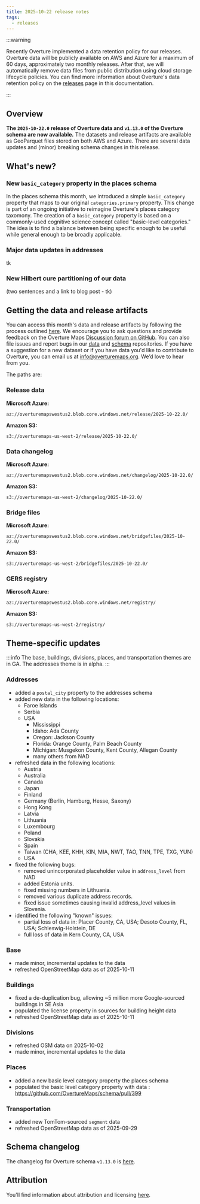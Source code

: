 ```yaml
---
title: 2025-10-22 release notes
tags:
  - releases
---
```


:::warning

Recently Overture implemented a data retention policy for our releases. Overture data will be publicly available on AWS and Azure for a maximum of 60 days, approximately two monthly releases. After that, we will automatically remove data files from public distribution using cloud storage lifecycle policies. You can find more information about Overture's data retention policy on the [releases](https://docs.overturemaps.org/release-calendar/#data-retention-policy) page in this documentation. 

:::



## Overview

**The `2025-10-22.0` release of Overture data and `v1.13.0` of the Overture schema are now available.** The datasets and release artifacts are available as GeoParquet files stored on both AWS and Azure. There are several data updates and (minor) breaking schema changes in this release. 

## What's new?

### New `basic_category` property in the places schema

In the places schema this month, we introduced a simple `basic_category` property that maps to our original `categories.primary` property. This change is part of an ongoing initiative to reimagine Overture's places category taxomony. The creation of a `basic_category` property is based on a commonly-used cognitive science concept called "basic-level categories." The idea is to find a balance between being specific enough to be useful while general enough to be broadly applicable. 


### Major data updates in addresses

tk

### New Hilbert cure partitioning of our data

(two sentences and a link to blog post - tk)


## Getting the data and release artifacts

You can access this month's data and release artifacts by following the process outlined [here](/getting-data). We encourage you to ask questions and provide feedback on the Overture Maps [Discussion forum on GitHub](https://github.com/orgs/OvertureMaps/discussions). You can also file issues and report bugs in our [data](https://github.com/OvertureMaps/data/issues) and [schema](https://github.com/OvertureMaps/schema/issues) repositories. If you have a suggestion for a new dataset or if you have data you'd like to contribute to Overture, you can email us at info@overturemaps.org. We’d love to hear from you.

The paths are:

### Release data

**Microsoft Azure:**
```
az://overturemapswestus2.blob.core.windows.net/release/2025-10-22.0/
```

**Amazon S3:**
```
s3://overturemaps-us-west-2/release/2025-10-22.0/
```
### Data changelog

**Microsoft Azure:**
```
az://overturemapswestus2.blob.core.windows.net/changelog/2025-10-22.0/
```

**Amazon S3:**
```
s3://overturemaps-us-west-2/changelog/2025-10-22.0/
```


### Bridge files

**Microsoft Azure:**
```
az://overturemapswestus2.blob.core.windows.net/bridgefiles/2025-10-22.0/
```

**Amazon S3:**
```
s3://overturemaps-us-west-2/bridgefiles/2025-10-22.0/
```

### GERS registry

**Microsoft Azure:**
```
az://overturemapswestus2.blob.core.windows.net/registry/
```

**Amazon S3:**
```
s3://overturemaps-us-west-2/registry/
```


<!-- truncate -->


## Theme-specific updates

:::info
The base, buildings, divisions, places, and transportation themes are in GA. The addresses theme is in alpha. 
:::

### Addresses

- added a `postal_city` property to the addresses schema
- added new data in the following locations:
    - Faroe Islands
    - Serbia
    - USA
        - Mississippi
        - Idaho: Ada County
        - Oregon: Jackson County 
        - Florida: Orange County, Palm Beach County
        - Michigan: Musgekon County, Kent County, Allegan County 
        - many others from NAD
- refreshed data in the following locations:
    - Austria
    - Australia
    - Canada
    - Japan
    - Finland
    - Germany (Berlin, Hamburg, Hesse, Saxony)
    - Hong Kong
    - Latvia
    - Lithuania
    - Luxembourg
    - Poland
    - Slovakia
    - Spain
    - Taiwan (CHA, KEE, KHH, KIN, MIA, NWT, TAO, TNN, TPE, TXG, YUN)
    - USA
- fixed the following bugs:
    - removed unincorporated placeholder value in `address_level` from NAD
    - added Estonia units.
    - fixed missing numbers in Lithuania.
    - removed various duplicate address records.
    - fixed issue sometimes causing invalid address_level values in Slovenia.
- identified the following "known" issues:
    - partial loss of data in: Placer County, CA, USA; Desoto County, FL, USA; Schleswig-Holstein, DE
    - full loss of data in Kern County, CA, USA

### Base

- made minor, incremental updates to the data
- refreshed OpenStreetMap data as of 2025-10-11

### Buildings

- fixed a de-duplication bug, allowing ~5 million more Google-sourced buildings in SE Asia
- populated the license property in sources for building height data
- refreshed OpenStreetMap data as of 2025-10-11


### Divisions

- refreshed OSM data on 2025-10-02
- made minor, incremental updates to the data


### Places

- added a new basic level category property the places schema
- populated the basic level category property with data : https://github.com/OvertureMaps/schema/pull/399


### Transportation

- added new TomTom-sourced `segment` data 
- refreshed OpenStreetMap data as of 2025-09-29


## Schema changelog

The changelog for Overture schema `v1.13.0` is [here](https://github.com/OvertureMaps/schema/releases).

## Attribution

You'll find information about attribution and licensing [here](/attribution).
